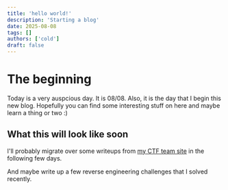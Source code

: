 ```yaml
---
title: 'hello world!'
description: 'Starting a blog'
date: 2025-08-08
tags: []
authors: ['cold']
draft: false
---
```


# The beginning

Today is a very auspcious day. It is 08/08. Also, it is the day that I begin this new blog. Hopefully you can find some interesting stuff on here and maybe learn a thing or two :)

## What this will look like soon

I'll probably migrate over some writeups from [my CTF team site](https://bingchillingacademies.vercel.app) in the following few days.

And maybe write up a few reverse engineering challenges that I solved recently.
